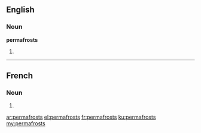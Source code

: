 ==English==

===Noun===
'''permafrosts'''

# {{plural of|permafrost}}

----

==French==

===Noun===
{{head|fr|plural|g=m-p}}

# {{plural of|permafrost|lang=fr}}

[[ar:permafrosts]]
[[el:permafrosts]]
[[fr:permafrosts]]
[[ku:permafrosts]]
[[my:permafrosts]]